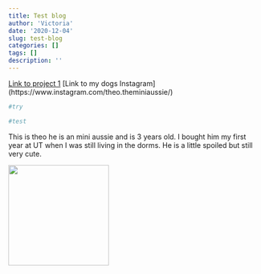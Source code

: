 ```yaml
---
title: Test blog
author: 'Victoria'
date: '2020-12-04'
slug: test-blog
categories: []
tags: []
description: ''
---
```


[Link to project 1](/projects/project1/)
[Link to my dogs Instagram] (https://www.instagram.com/theo.theminiaussie/)

```r
#try
```

```python
#test
```

This is theo he is an mini aussie and is 3 years old. I bought him my first year at UT when I was still living in the dorms. He is a little spoiled but still very cute.

![](/post/2020-12-04-test-blog_files/theo.jpg){width=200px height=200px}
